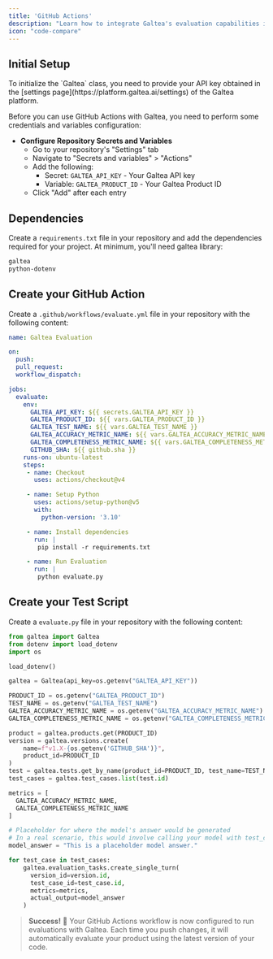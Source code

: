 ```yaml
---
title: 'GitHub Actions'
description: "Learn how to integrate Galtea's evaluation capabilities into your GitHub Actions workflow"
icon: "code-compare"
---
```


## Initial Setup

<Note>
    To initialize the `Galtea` class, you need to provide your API key obtained in the [settings page](https://platform.galtea.ai/settings) of the Galtea platform.
</Note>


Before you can use GitHub Actions with Galtea, you need to perform some credentials and variables configuration:

- **Configure Repository Secrets and Variables**
   - Go to your repository's "Settings" tab
   - Navigate to "Secrets and variables" > "Actions"
   - Add the following:
     - Secret: `GALTEA_API_KEY` - Your Galtea API key
     - Variable: `GALTEA_PRODUCT_ID` - Your Galtea Product ID
   - Click "Add" after each entry

## Dependencies

Create a `requirements.txt` file in your repository and add the dependencies required for your project. At minimum, you'll need galtea library:

```txt requirements.txt
galtea
python-dotenv
```

## Create your GitHub Action

Create a `.github/workflows/evaluate.yml` file in your repository with the following content:

```yml .github/workflows/evaluate.yml
name: Galtea Evaluation

on:
  push:
  pull_request:
  workflow_dispatch:

jobs:
  evaluate:
    env:
      GALTEA_API_KEY: ${{ secrets.GALTEA_API_KEY }}
      GALTEA_PRODUCT_ID: ${{ vars.GALTEA_PRODUCT_ID }}
      GALTEA_TEST_NAME: ${{ vars.GALTEA_TEST_NAME }}
      GALTEA_ACCURACY_METRIC_NAME: ${{ vars.GALTEA_ACCURACY_METRIC_NAME }}
      GALTEA_COMPLETENESS_METRIC_NAME: ${{ vars.GALTEA_COMPLETENESS_METRIC_NAME }}
      GITHUB_SHA: ${{ github.sha }}
    runs-on: ubuntu-latest
    steps:
     - name: Checkout
       uses: actions/checkout@v4

     - name: Setup Python
       uses: actions/setup-python@v5
       with:
         python-version: '3.10'

     - name: Install dependencies
       run: |
        pip install -r requirements.txt

     - name: Run Evaluation
       run: |
        python evaluate.py
```

## Create your Test Script

Create a `evaluate.py` file in your repository with the following content:

```python evaluate.py
from galtea import Galtea
from dotenv import load_dotenv
import os

load_dotenv()

galtea = Galtea(api_key=os.getenv("GALTEA_API_KEY"))

PRODUCT_ID = os.getenv("GALTEA_PRODUCT_ID")
TEST_NAME = os.getenv("GALTEA_TEST_NAME")
GALTEA_ACCURACY_METRIC_NAME = os.getenv("GALTEA_ACCURACY_METRIC_NAME")
GALTEA_COMPLETENESS_METRIC_NAME = os.getenv("GALTEA_COMPLETENESS_METRIC_NAME")

product = galtea.products.get(PRODUCT_ID)
version = galtea.versions.create(
    name=f"v1.X-{os.getenv('GITHUB_SHA')}",
    product_id=PRODUCT_ID
)
test = galtea.tests.get_by_name(product_id=PRODUCT_ID, test_name=TEST_NAME)
test_cases = galtea.test_cases.list(test.id)

metrics = [
  GALTEA_ACCURACY_METRIC_NAME,
  GALTEA_COMPLETENESS_METRIC_NAME
]

# Placeholder for where the model's answer would be generated
# In a real scenario, this would involve calling your model with test_case.input, etc.
model_answer = "This is a placeholder model answer."

for test_case in test_cases:
    galtea.evaluation_tasks.create_single_turn(
      version_id=version.id,
      test_case_id=test_case.id,
      metrics=metrics,
      actual_output=model_answer
    )
```


> **Success!** 🎉 Your GitHub Actions workflow is now configured to run evaluations with Galtea. Each time you push changes, it will automatically evaluate your product using the latest version of your code.